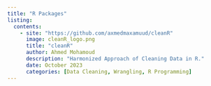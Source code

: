 ```yaml
---
title: "R Packages"
listing:
  contents: 
    - site: "https://github.com/axmedmaxamuud/cleanR"
      image: cleanR_logo.png
      title: "cleanR"
      author: Ahmed Mohamoud
      description: "Harmonized Approach of Cleaning Data in R."
      date: October 2023
      categories: [Data Cleaning, Wrangling, R Programming]
---
```






